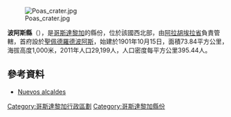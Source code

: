 [[Image:Poas_crater.jpg|right]]

'''波阿斯縣'''（{{lang-es|Cantón de Poás}}），是[[哥斯達黎加|哥斯達黎加]]的縣份，位於該國西北部，由[[阿拉胡埃拉省|阿拉胡埃拉省]]負責管轄，首府設於[[聖佩德羅德波阿斯區|聖佩德羅德波阿斯]]，始建於1901年10月15日，面積73.84平方公里，海拔高度1,000米，2011年人口29,199人，人口密度每平方公里395.44人。

==參考資料==
*[http://www.prensalibre.cr/pl/nacional/38931-nuevos-alcaldes-iniciaron-ayer-periodo-de-seis-anos.html Nuevos alcaldes]{{dead link|date=2018年1月 |bot=InternetArchiveBot |fix-attempted=yes }}

{{哥斯達黎加省份}}
[[Category:哥斯達黎加行政區劃|Category:哥斯達黎加行政區劃]]
[[Category:哥斯達黎加縣份|Category:哥斯達黎加縣份]]